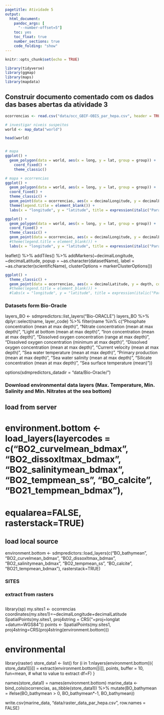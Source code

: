 ```yaml
---
pagetitle: Atividade 5
output:
  html_document:
    pandoc_args: [
      "--number-offset=5"]
    toc: yes
    toc_float: true
    number_sections: true
    code_folding: "show"
---
```


```r
knitr::opts_chunk$set(echo = TRUE)

library(tidyverse)
library(ggmap)
library(maps)
library(mapdata)

```

## Construir documento comentado com os dados das bases abertas da atividade 3

```r

ocorrencias <- read.csv("data/occ_GBIF-OBIS_par_hepa.csv", header = TRUE)

```



```r
# investigar niveis suspeitos
world <- map_data("world")

head(world)


# mapa
ggplot() +
  geom_polygon(data = world, aes(x = long, y = lat, group = group)) +
    coord_fixed() +
    theme_classic()

```


```r

# mapa + ocorrencias
ggplot() +
  geom_polygon(data = world, aes(x = long, y = lat, group = group)) +
  coord_fixed() +
  theme_classic() +
  geom_point(data = ocorrencias, aes(x = decimalLongitude, y = decimalLatitude, color = datasetName)) +
  theme(legend.title = element_blank()) +
  labs(x = "longitude", y = "latitude", title = expression(italic("Paracanthurus hepatus")))

```


```r

ggplot() +
  geom_polygon(data = world, aes(x = long, y = lat, group = group)) +
  coord_fixed() +
  theme_classic() +
  geom_point(data = ocorrencias, aes(x = decimalLongitude, y = decimalLatitude, color = datasetName, size = depth)) +
  #theme(legend.title = element_blank()) +
  labs(x = "longitude", y = "latitude", title = expression(italic("Paracanthurus hepatus")))

```

leaflet() %>% 
  addTiles() %>% 
  addMarkers(~decimalLongitude, ~decimalLatitude, 
             popup = ~as.character(datasetName), 
             label = ~as.character(scientificName),
             clusterOptions = markerClusterOptions())

```r

ggplot() +
  theme_classic() +
  geom_point(data = ocorrencias, aes(x = decimalLatitude, y = depth, color = datasetName)) #+
  #theme(legend.title = element_blank()) +
  #labs(x = "longitude", y = "latitude", title = expression(italic("Paracanthurus hepatus")))

```

### Datasets form Bio-Oracle
layers_BO <- sdmpredictors::list_layers("Bio-ORACLE") 
layers_BO %>% 
  dplyr::select(name, layer_code) %>% 
  filter(name %in% c("Phosphate concentration (mean at max depth)",
                     "Nitrate concentration (mean at max depth)",
                     "Light at bottom (mean at max depth)",
                     "Iron concentration (mean at max depth)",
                     "Dissolved oxygen concentration (range at max depth)",
                     "Dissolved oxygen concentration (minimum at max depth)",
                     "Dissolved oxygen concentration (mean at max depth)",
                     "Current velocity (mean at max depth)",
                     "Sea water temperature (mean at max depth)",
                     "Primary production (mean at max depth)",
                     "Sea water salinity (mean at max depth)",
                     "Silicate concentration (mean at max depth)",
                     "Sea surface temperature (mean)"))

options(sdmpredictors_datadir = "data/Bio-Oracle/")

### Download environmental data layers (Max. Temperature, Min. Salinity and Min. Nitrates at the sea bottom)
## load from server
# environment.bottom <- load_layers(layercodes = c("BO2_curvelmean_bdmax", "BO2_dissoxltmax_bdmax", "BO2_salinitymean_bdmax", "BO2_tempmean_ss", "BO_calcite", "BO21_tempmean_bdmax"), 
#             equalarea=FALSE, rasterstack=TRUE)

## load local source
environment.bottom <- sdmpredictors::load_layers(c("BO_bathymean", "BO2_curvelmean_bdmax", "BO2_dissoxltmax_bdmax", "BO2_salinitymean_bdmax", "BO2_tempmean_ss", "BO_calcite", "BO21_tempmean_bdmax"), rasterstack=TRUE)

### SITES
### extract from rasters

##
library(sp)
my.sites1 <- ocorrencias
coordinates(my.sites1)=~decimalLongitude+decimalLatitude
SpatialPoints(my.sites1, proj4string = CRS("+proj=longlat +datum=WGS84"))
points <- SpatialPoints(my.sites1, proj4string=CRS(proj4string(environment.bottom)))

# environmental
library(raster)
store_data1 <- list()
for (i in 1:nlayers(environment.bottom)){
  store_data1[[i]] = extract(environment.bottom[[i]], points, buffer = 10,
                                     fun=mean,         # what to value to extract
                                     df=F)
}

names(store_data1) = names(environment.bottom)
marine_data <- bind_cols(ocorrencias, as_tibble(store_data1)) %>% 
  mutate(BO_bathymean = ifelse(BO_bathymean > 0, BO_bathymean*-1, BO_bathymean))

write.csv(marine_data, "data/raster_data_par_hepa.csv", row.names = FALSE)
